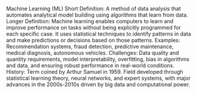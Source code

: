 Machine Learning (ML)
Short Definition: A method of data analysis that automates analytical model building using algorithms that learn from data.
Longer Definition: Machine learning enables computers to learn and improve performance on tasks without being explicitly programmed for each specific case. It uses statistical techniques to identify patterns in data and make predictions or decisions based on those patterns.
Examples: Recommendation systems, fraud detection, predictive maintenance, medical diagnosis, autonomous vehicles.
Challenges: Data quality and quantity requirements, model interpretability, overfitting, bias in algorithms and data, and ensuring robust performance in real-world conditions.
History: Term coined by Arthur Samuel in 1959. Field developed through statistical learning theory, neural networks, and expert systems, with major advances in the 2000s-2010s driven by big data and computational power.
